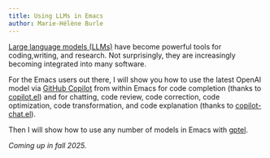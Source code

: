 ```yaml
---
title: Using LLMs in Emacs
author: Marie-Hélène Burle
---
```


:::{.def}

[Large language models (LLMs)](https://en.wikipedia.org/wiki/Large_language_model) have become powerful tools for coding,writing, and research. Not surprisingly, they are increasingly becoming integrated into many software.

For the Emacs users out there, I will show you how to use the latest OpenAI model via [GitHub Copilot](https://github.com/features/copilot) from within Emacs for code completion (thanks to [copilot.el](https://github.com/copilot-emacs/copilot.el)) and for chatting, code review, code correction, code optimization, code transformation, and code explanation (thanks to [copilot-chat.el](https://github.com/chep/copilot-chat.el)).

Then I will show how to use any number of models in Emacs with [gptel](https://github.com/karthink/gptel).

:::

*Coming up in fall 2025.*
<!-- [Slides](wb_llms_slides.qmd){.btn .btn-outline-primary} [(Click and wait: this reveal.js presentation may take a little time to load.)]{.inlinenote} -->
<!-- <br><br> -->

<!-- {{< video https://www.youtube.com/embed/ >}} -->
